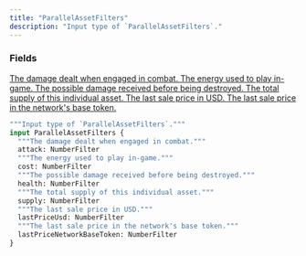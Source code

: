 ```yaml
---
title: "ParallelAssetFilters"
description: "Input type of `ParallelAssetFilters`."
---
```


### Fields

<a href="/api-reference/types/numberfilter">
  <ResponseField name="attack" type="NumberFilter">
    The damage dealt when engaged in combat.
  </ResponseField>
</a>

<a href="/api-reference/types/numberfilter">
  <ResponseField name="cost" type="NumberFilter">
    The energy used to play in-game.
  </ResponseField>
</a>

<a href="/api-reference/types/numberfilter">
  <ResponseField name="health" type="NumberFilter">
    The possible damage received before being destroyed.
  </ResponseField>
</a>

<a href="/api-reference/types/numberfilter">
  <ResponseField name="supply" type="NumberFilter">
    The total supply of this individual asset.
  </ResponseField>
</a>

<a href="/api-reference/types/numberfilter">
  <ResponseField name="lastPriceUsd" type="NumberFilter">
    The last sale price in USD.
  </ResponseField>
</a>

<a href="/api-reference/types/numberfilter">
  <ResponseField name="lastPriceNetworkBaseToken" type="NumberFilter">
    The last sale price in the network&#39;s base token.
  </ResponseField>
</a>


```graphql ParallelAssetFilters
"""Input type of `ParallelAssetFilters`."""
input ParallelAssetFilters {
  """The damage dealt when engaged in combat."""
  attack: NumberFilter
  """The energy used to play in-game."""
  cost: NumberFilter
  """The possible damage received before being destroyed."""
  health: NumberFilter
  """The total supply of this individual asset."""
  supply: NumberFilter
  """The last sale price in USD."""
  lastPriceUsd: NumberFilter
  """The last sale price in the network's base token."""
  lastPriceNetworkBaseToken: NumberFilter
}
```
